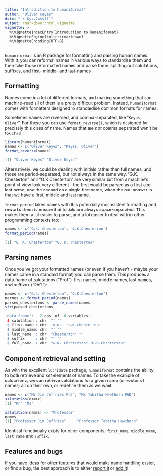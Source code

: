 ```yaml
---
title: "Introduction to humaniformat"
author: "Oliver Keyes"
date: "`r Sys.Date()`"
output: rmarkdown::html_vignette
vignette: >
  %\VignetteIndexEntry{Introduction to humaniformat}
  %\VignetteEngine{knitr::rmarkdown}
  %\VignetteEncoding{UTF-8}
---
```


`humaniformat` is an R package for formatting and parsing human names. With it, you can reformat names in various ways to standardise them and then take those reformatted names and parse thme, splitting out
salutations, suffixes, and first- middle- and last-names.

## Formatting

Names come in a lot of different formats, and making something that can machine-read all of them is a pretty difficult problem. Instead, `humaniformat` comes with formatters designed to standardise common formats for names.

Sometimes names are reversed, and comma-separated, like "`Keyes, Oliver`". For those you can use `format_reverse()`, which is designed for precisely this class of name. Names that are *not* comma separated won't be touched.

```r
library(humaniformat)
names <- c("Oliver Keyes", "Keyes, Oliver")
format_reverse(names)

[1] "Oliver Keyes" "Oliver Keyes"
```

Alternatively, we could be dealing with initials rather than full names, and those are period-separated, but not always in the same way. "G.K. Chesterton" and "G.K.Chesterton" are very similar but from a machine's point of view look very different - the first would be parsed as a first and last name, and the second as a single first name, when the real answer is that we have a first, middle and last name.

`format_period` takes names with this potentially inconsistent formatting and reworks them to ensure that
initials are always space-separated. This makes them a lot easier to parse, and a lot easier to deal with in other programming contexts too:

```r
names <- c("G.K. Chesterton", "G.K.Chesterton")
format_period(names)

[1] "G. K. Chesterton" "G. K. Chesterton"
```

## Parsing names

Once you've got your formatted names (or even if you haven't - maybe your names came in a standard format) you can parse them. This produces a data.frame of salutations ("Prof"), first names, middle names, last names, and suffixes ("PhD"):

```r
names <- c("G.K. Chesterton", "G.K.Chesterton")
narmes <- format_period(names)
parsed_chestertons <- parse_names(names)
str(parsed_chestertons)

'data.frame':	2 obs. of  6 variables:
 $ salutation : chr  "" ""
 $ first_name : chr  "G.K." "G.K.Chesterton"
 $ middle_name: chr  "" ""
 $ last_name  : chr  "Chesterton" ""
 $ suffix     : chr  "" ""
 $ full_name  : chr  "G.K. Chesterton" "G.K.Chesterton"
```

## Component retrieval and setting

As with the excellent `lubridate` package, `humaniformat` contains the ability to both retrieve and *set*
elements of names. To take the example of salutations, we can retrieve salutations for a given name (or
vector of names) all on their own, or redefine them as we want:

```r
names <- c("Mr Jim Jeffries PhD", "Ms Tabitha Hawthorn PhD")
salutation(names)
[1] "Mr" "Ms"

salutation(names) <- "Professor"
names
[1] "Professor Jim Jeffries"     "Professor Tabitha Hawthorn"
```

Identical functionaliy exists for other components; `first_name`, `middle_name`, `last_name` and `suffix`.

## Features and bugs
If you have ideas for other features that would make name handling easier, or find a bug, the best approach is to either [report it](https://github.com/Ironholds/humaniformat/issues) or [add it](https://github.com/Ironholds/humaniformat/pulls)!
